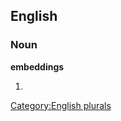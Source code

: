 ==English==

===Noun===
'''embeddings'''

# {{plural of|[[embedding]]}}

[[Category:English plurals]]